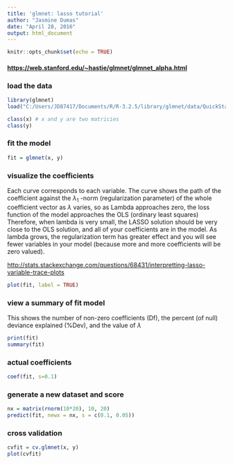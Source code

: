 ```yaml
---
title: 'glmnet: lasso tutorial'
author: "Jasmine Dumas"
date: "April 28, 2016"
output: html_document
---
```


```r
knitr::opts_chunk$set(echo = TRUE)
```
#### <https://web.stanford.edu/~hastie/glmnet/glmnet_alpha.html>

### load the data
```r
library(glmnet)
load("C:/Users/JD87417/Documents/R/R-3.2.5/library/glmnet/data/QuickStartExample.RData") # Gaussian linear model

class(x) # x and y are two matricies
class(y)
```

### fit the model
```r
fit = glmnet(x, y) 
```

### visualize the coefficients

Each curve corresponds to each variable. The curve shows the path of the coefficient against the $\lambda_{1}$ -norm (regularization parameter) of the whole coefficient vector as $\lambda$ varies, so as Lambda approaches zero, the loss function of the model approaches the OLS (ordinary least squares) Therefore, when lambda is very small, the LASSO solution should be very close to the OLS solution, and all of your coefficients are in the model. As lambda grows, the regularization term has greater effect and you will see fewer variables in your model (because more and more coefficients will be zero valued).

<http://stats.stackexchange.com/questions/68431/interpretting-lasso-variable-trace-plots>
```r
plot(fit, label = TRUE)
```

### view a summary of fit model

This shows the number of non-zero coefficients (Df), the percent (of null) deviance explained (%Dev), and the value of $\lambda$
```r
print(fit)
summary(fit)
```

### actual coefficients
```r
coef(fit, s=0.1)
```

### generate a new dataset and score
```r
nx = matrix(rnorm(10*20), 10, 20)
predict(fit, newx = nx, s = c(0.1, 0.05))

```

### cross validation

```r
cvfit = cv.glmnet(x, y)
plot(cvfit)
```


